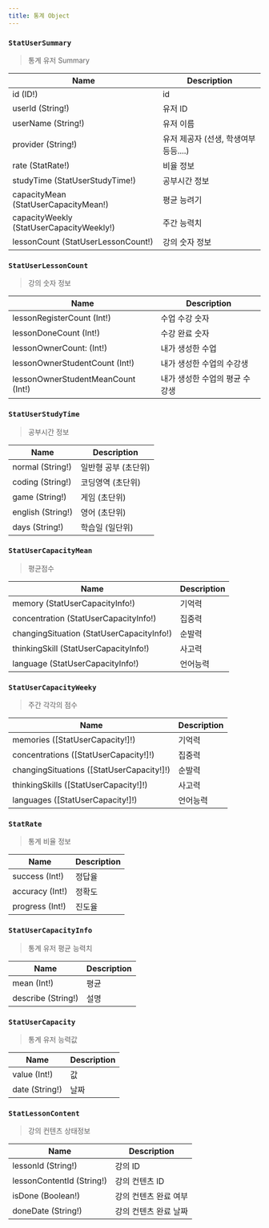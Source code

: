 ```yaml
---
title: 통계 Object
---
```



### `StatUserSummary`
> 통계 유저 Summary

| Name | Description |
| -------- | -------- | 
| id (ID!) | id
| userId (String!)  | 유저 ID  | 
| userName (String!) | 유저 이름
| provider (String!) | 유저 제공자 (선생, 학생여부 등등....)
| rate (<Link to="/object/stat/#StatRate">StatRate!</Link>) | 비율 정보
| studyTime (<Link to="/object/stat/#StatUserStudyTime">StatUserStudyTime!</Link>) | 공부시간 정보
| capacityMean (<Link to="/object/stat/#StatUserCapacityMean">StatUserCapacityMean!</Link>) | 평균 능려기
| capacityWeekly (<Link to="/object/stat/#StatUserCapacityWeekly">StatUserCapacityWeekly!</Link>) | 주간 능력치
| lessonCount (<Link to="/object/stat/#StatUserLessonCount">StatUserLessonCount!</Link>) | 강의 숫자 정보

### `StatUserLessonCount`
> 강의 숫자 정보 

| Name | Description |
| -------- | -------- | 
| lessonRegisterCount  (Int!)  | 수업 수강 숫자  | 
| lessonDoneCount  (Int!)  | 수강 완료 숫자  | 
| lessonOwnerCount: (Int!) | 내가 생성한 수업
| lessonOwnerStudentCount (Int!) | 내가 생성한 수업의 수강생
| lessonOwnerStudentMeanCount (Int!) | 내가 생성한 수업의 평균 수강생


### `StatUserStudyTime`
> 공부시간 정보 

| Name | Description |
| -------- | -------- | 
| normal (String!) | 일반형 공부 (초단위)
| coding (String!)  | 코딩영역 (초단위) | 
| game (String!) | 게임 (초단위)
| english (String!) | 영어 (초단위)
| days (String!) | 학습일 (일단위)


### `StatUserCapacityMean`
> 평균점수

| Name | Description |
| -------- | -------- | 
| memory (<Link to="/object/stat/#StatUserCapacityInfo">StatUserCapacityInfo!</Link>)  | 기억력  | 
| concentration (<Link to="/object/stat/#StatUserCapacityInfo">StatUserCapacityInfo!</Link>) | 집중력
| changingSituation (<Link to="/object/stat/#StatUserCapacityInfo">StatUserCapacityInfo!</Link>) | 순발력
| thinkingSkill (<Link to="/object/stat/#StatUserCapacityInfo">StatUserCapacityInfo!</Link>) | 사고력
| language (<Link to="/object/stat/#StatUserCapacityInfo">StatUserCapacityInfo!</Link>) | 언어능력


### `StatUserCapacityWeeky`
> 주간 각각의 점수

| Name | Description |
| -------- | -------- | 
| memories ([<Link to="/object/stat/#StatUserCapacity">StatUserCapacity!</Link>]!)  | 기억력  | 
| concentrations ([<Link to="/object/stat/#StatUserCapacity">StatUserCapacity!</Link>]!)  | 집중력
| changingSituations ([<Link to="/object/stat/#StatUserCapacity">StatUserCapacity!</Link>]!) | 순발력
| thinkingSkills ([<Link to="/object/stat/#StatUserCapacity">StatUserCapacity!</Link>]!)  | 사고력
| languages ([<Link to="/object/stat/#StatUserCapacity">StatUserCapacity!</Link>]!)  | 언어능력

### `StatRate`
> 통계 비율 정보

| Name | Description |
| -------- | -------- | 
| success (Int!)  | 정답율 
| accuracy (Int!)  | 정확도
| progress (Int!) | 진도율

### `StatUserCapacityInfo`
> 통계 유저 평균 능력치 

| Name | Description |
| -------- | -------- | 
| mean (Int!)  | 평균 
| describe (String!)  | 설명


### `StatUserCapacity`
> 통계 유저 능력값

| Name | Description |
| -------- | -------- | 
| value (Int!)  | 값 
| date (String!)  | 날짜

### `StatLessonContent`
> 강의 컨텐츠 상태정보

| Name | Description |
| -------- | -------- | 
| lessonId (String!)  | 강의 ID
| lessonContentId (String!)  | 강의 컨텐츠 ID
| isDone (Boolean!) | 강의 컨텐츠 완료 여부
| doneDate (String!) | 강의 컨텐츠 완료 날짜
